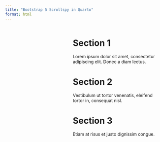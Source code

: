 ```yaml
---
title: "Bootstrap 5 Scrollspy in Quarto"
format: html
---
```




<div id="scrollContainer" style="margin-left:220px; height: 100vh; overflow-y: auto;"
     data-bs-spy="scroll" data-bs-target="#myNav" data-bs-offset="0" tabindex="0">

# Section 1
::: {#section1}
Lorem ipsum dolor sit amet, consectetur adipiscing elit. Donec a diam lectus.
:::

# Section 2
::: {#section2}
Vestibulum ut tortor venenatis, eleifend tortor in, consequat nisl. 
:::

# Section 3
::: {#section3}
Etiam at risus et justo dignissim congue. 
:::

</div>

<div data-bs-spy="scroll" data-bs-target="#navbar-example2" data-bs-offset="0" class="scrollspy-example" tabindex="0">
  <h4 id="scrollspyHeading1">First heading</h4>
  <p>...</p>
  <h4 id="scrollspyHeading2">Second heading</h4>
  <p>...</p>
  <h4 id="scrollspyHeading3">Third heading</h4>
  <p>...</p>
  <h4 id="scrollspyHeading4">Fourth heading</h4>
  <p>...</p>
  <h4 id="scrollspyHeading5">Fifth heading</h4>
  <p>...</p>
</div>
:::

